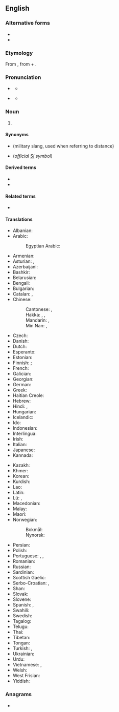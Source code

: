 {{also|kilòmetre|kilomètre|kilo-metre}}
==English==

===Alternative forms===
* {{alter|en|chiliometre|chilometer|chilometre||obsolete}}
* {{alter|en|kilometer||US}}

===Etymology===
From {{bor|en|fr|kilomètre}}, from {{der|en|grc|χίλιοι||thousand}} + {{m|grc|μέτρον||measure}}.

===Pronunciation===
* {{a|UK}} {{IPA|en|/ˈkɪləˌmiːtə/|/kɪˈlɒmɪtə/}}
** {{audio|en|En-uk-kilometre.ogg|Audio (UK &ndash; Scotland)}}
* {{a|US}} {{IPA|en|/kəˈlɑmɪtəɹ/|/ˈkɪləˌmitəɹ/}}
** {{audio|en|En-us-kilometre.ogg|Audio (US)}}

===Noun===
{{en-noun}}

# {{lb|en|official BIPM spelling|British spelling|Canadian spelling|Australian, New Zealand, Irish, Indian and South African spelling}} {{SI-unit|en|kilo|metre|length}}

====Synonyms====
* {{l|en|klick}} (military slang, used when referring to distance)
* {{l|en|km}} (''official [[SI]] symbol'')

====Derived terms====
* {{l|en|cubic kilometre}}
* {{l|en|square kilometre}}

====Related terms====
* {{l|en|kilometric}}

====Translations====
{{trans-top|unit of measure}}
* Albanian: {{t+|sq|kilometër}}
* Arabic: {{t|ar|كيلومتر|m|tr=kīlomitr}}
*: Egyptian Arabic: {{t|arz|كيلومتر|m|tr=kīlumetr|sc=Arab}}
* Armenian: {{t+|hy|կիլոմետր}}
* Asturian: {{t|ast|quilómetru|m}}, {{t|ast|kilómetru|m}}
* Azerbaijani: {{t+|az|kilometr}}
* Bashkir: {{t|ba|саҡрым|sc=Cyrl}}
* Belarusian: {{t|be|кіламе́тр|m}}
* Bengali: {{t|bn|কিলোমিটার}}
* Bulgarian: {{t+|bg|киломе́тър|m}}
* Catalan: {{t+|ca|quilòmetre|m}}, {{t+|ca|kilòmetre|m}}
* Chinese:
*: Cantonese: {{t|yue|公里|tr=gung1 lei5|sc=Hani}}, {{t|yue|千米|tr=cin1 mai5|sc=Hani}}
*: Hakka: {{t|hak|公里|tr=kûng-lî|sc=Hani}}, {{t|hak|奇勞|sc=Hani}}, {{t|hak|奇劳|tr=khi-ló|sc=Hani}}
*: Mandarin: {{t+|cmn|公里|tr=gōnglǐ|sc=Hani}}, {{t+|cmn|千米|tr=qiān-mǐ|sc=Hani}}
*: Min Nan: {{t+|nan|公里|tr=kong-lí}}, {{t|nan|khí-lo͘h}}
* Czech: {{t+|cs|kilometr|m}}
* Danish: {{t+|da|kilometer|c}}
* Dutch: {{t+|nl|kilometer}}
* Esperanto: {{t|eo|kilometro}}
* Estonian: {{t|et|kilomeeter}}
* Finnish: {{t+|fi|kilometri}}; {{t+|fi|kilsa}} {{q|colloquial}}
* French: {{t+|fr|kilomètre|m}}
* Galician: {{t+|gl|quilómetro|m}}
* Georgian: {{t|ka|კილომეტრი}}
* German: {{t+|de|Kilometer|m}}
* Greek: {{t+|el|χιλιόμετρο|n}}
* Haitian Creole: {{t|ht|kilomèt}}
* Hebrew: {{t|he|קילומטר|m|tr=kilometer}}
* Hindi: {{t+|hi|किलोमीटर}}, {{t|hi|सहस्रमान}}
* Hungarian: {{t+|hu|kilométer}}
* Icelandic: {{t+|is|kílómetri|m}}
* Ido: {{t+|io|kilometro}}
* Indonesian: {{t+|id|kilometer}}
* Interlingua: {{t+|ia|kilometro}}
* Irish: {{t|ga|ciliméadar|m}}
* Italian: {{t+|it|chilometro|m}}
* Japanese: {{t+|ja|キロメートル|tr=kiromētoru}}
* Kannada: {{t|kn|ಕಿಲೋಮೀಟರು}}
{{trans-mid}}
* Kazakh: {{t|kk|шақырым|sc=Cyrl}}
* Khmer: {{t+|km|គីឡូម៉ែត្រ|tr=kiiloomaet|sc=Khmr}}
* Korean: {{t+|ko|킬로미터}}
* Kurdish: {{t+|ku|kîlometre|f}}
* Lao: {{t+|lo|ກິໂລແມັດ}}
* Latin: {{t+|la|chiliometrum|n}}
* Lü: {{t|khb|ᦜᧅ|sc=Talu}}, {{t|khb|ᦂᦲᦷᦟᦙᦶᧆ}}
* Macedonian: {{t|mk|киломе́тар|m}}
* Malay: {{t|ms|kilometer}}
* Maori: {{t|mi|manomita}}
* Norwegian:
*: Bokmål: {{t+|nb|kilometer|m}}
*: Nynorsk: {{t+|no|kilometer|m}}
* Persian: {{t+|fa|کیلومتر|tr=kilometr}}
* Polish: {{t+|pl|kilometr|m}}
* Portuguese: {{t+|pt|quilômetro|m}}, {{t+|pt|quilómetro|m}}, {{t|pt|kilômetro|m}}
* Romanian: {{t+|ro|kilometru|m}}
* Russian: {{t+|ru|киломе́тр|m}}
* Sardinian: {{t|sc|chilòmitru}}
* Scottish Gaelic: {{t|gd|cilemeatair|m}}
* Serbo-Croatian: {{t|sh|километар|m|sc=Cyrl}}, {{t+|sh|kilometar|m}}
* Shan: {{t|shn|ၵိလူဝ်မႅတ}}
* Slovak: {{t|sk|kilometer}}
* Slovene: {{t+|sl|kilometer}}
* Spanish: {{t+|es|kilómetro|m}}, {{t+|es|quilómetro|m}}
* Swahili: {{t|sw|kilometa}}
* Swedish: {{t+|sv|kilometer|c}}
* Tagalog: {{t|tl|kilometro}}
* Telugu: {{t|te|కిలోమీటరు}}
* Thai: {{t+|th|กิโลเมตร|tr=kilomet}}
* Tibetan: {{t|bo|སྤྱི་ལེ།|sc=Tibt}}
* Tongan: {{t|to|kilomita}}
* Turkish: {{t+|tr|kilometre}}, {{t|tr|çakrım}}
* Ukrainian: {{t+|uk|кіломе́тр|m}}
* Urdu: {{t|ur|کلومیٹر|m|tr=kilōmīṭar}}
* Vietnamese: {{t+|vi|cây số}}, {{t|vi|kilômet}}
* Welsh: {{t|cy|cilometr}}
* West Frisian: {{t|fy|kilometer}}
* Yiddish: {{t|yi|קילאָמעטער|m}}
{{trans-bottom}}

===Anagrams===
* {{anagrams|en|a=eeiklmort|kilometer}}